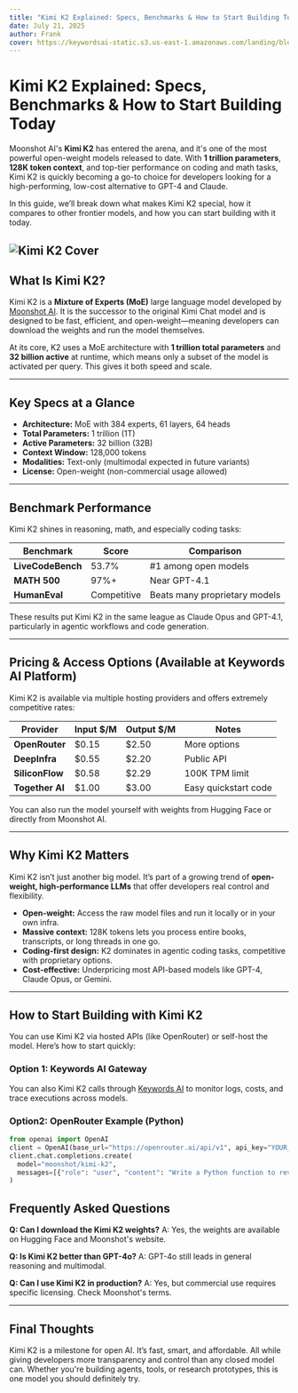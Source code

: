 ```yaml
---
title: "Kimi K2 Explained: Specs, Benchmarks & How to Start Building Today"
date: July 21, 2025
author: Frank
cover: https://keywordsai-static.s3.us-east-1.amazonaws.com/landing/blog/kimi-k2/cover_v2.png
---
```


# Kimi K2 Explained: Specs, Benchmarks & How to Start Building Today

Moonshot AI's **Kimi K2** has entered the arena, and it's one of the most powerful open-weight models released to date. With **1 trillion parameters**, **128K token context**, and top-tier performance on coding and math tasks, Kimi K2 is quickly becoming a go-to choice for developers looking for a high-performing, low-cost alternative to GPT-4 and Claude.

In this guide, we’ll break down what makes Kimi K2 special, how it compares to other frontier models, and how you can start building with it today.


![Kimi K2 Cover](https://keywordsai-static.s3.us-east-1.amazonaws.com/landing/blog/kimi-k2/cover_v2.png)
---

## What Is Kimi K2?

Kimi K2 is a **Mixture of Experts (MoE)** large language model developed by [Moonshot AI](https://moonshot.ai). It is the successor to the original Kimi Chat model and is designed to be fast, efficient, and open-weight—meaning developers can download the weights and run the model themselves.

At its core, K2 uses a MoE architecture with **1 trillion total parameters** and **32 billion active** at runtime, which means only a subset of the model is activated per query. This gives it both speed and scale.

---

## Key Specs at a Glance

* **Architecture:** MoE with 384 experts, 61 layers, 64 heads
* **Total Parameters:** 1 trillion (1T)
* **Active Parameters:** 32 billion (32B)
* **Context Window:** 128,000 tokens
* **Modalities:** Text-only (multimodal expected in future variants)
* **License:** Open-weight (non-commercial usage allowed)

---

## Benchmark Performance

Kimi K2 shines in reasoning, math, and especially coding tasks:

| Benchmark         | Score       | Comparison                    |
| ----------------- | ----------- | ----------------------------- |
| **LiveCodeBench** | 53.7%       | #1 among open models          |
| **MATH 500**      | 97%+        | Near GPT-4.1                  |
| **HumanEval**     | Competitive | Beats many proprietary models |

These results put Kimi K2 in the same league as Claude Opus and GPT-4.1, particularly in agentic workflows and code generation.

---

## Pricing & Access Options (Available at Keywords AI Platform)

Kimi K2 is available via multiple hosting providers and offers extremely competitive rates:

| Provider        | Input \$/M | Output \$/M | Notes                |
| --------------- | ---------- | ----------- | -------------------- |
| **OpenRouter**  | \$0.15     | \$2.50      | More options         |
| **DeepInfra**   | \$0.55     | \$2.20      | Public API           |
| **SiliconFlow** | \$0.58     | \$2.29      | 100K TPM limit       |
| **Together AI** | \$1.00     | \$3.00      | Easy quickstart code |

You can also run the model yourself with weights from Hugging Face or directly from Moonshot AI.

---

## Why Kimi K2 Matters

Kimi K2 isn’t just another big model. It’s part of a growing trend of **open-weight, high-performance LLMs** that offer developers real control and flexibility.

* **Open-weight:** Access the raw model files and run it locally or in your own infra.
* **Massive context:** 128K tokens lets you process entire books, transcripts, or long threads in one go.
* **Coding-first design:** K2 dominates in agentic coding tasks, competitive with proprietary options.
* **Cost-effective:** Underpricing most API-based models like GPT-4, Claude Opus, or Gemini.

---

## How to Start Building with Kimi K2

You can use Kimi K2 via hosted APIs (like OpenRouter) or self-host the model. Here’s how to start quickly:


### Option 1: Keywords AI Gateway

You can also Kimi K2 calls through [Keywords AI](https://www.keywordsai.co/) to monitor logs, costs, and trace executions across models.

### Option2: OpenRouter Example (Python)

```python
from openai import OpenAI
client = OpenAI(base_url="https://openrouter.ai/api/v1", api_key="YOUR_API_KEY")
client.chat.completions.create(
  model="moonshot/kimi-k2",
  messages=[{"role": "user", "content": "Write a Python function to reverse a string."}]
)
```

## Frequently Asked Questions

**Q: Can I download the Kimi K2 weights?**
A: Yes, the weights are available on Hugging Face and Moonshot's website.

**Q: Is Kimi K2 better than GPT-4o?**
A: GPT-4o still leads in general reasoning and multimodal.

**Q: Can I use Kimi K2 in production?**
A: Yes, but commercial use requires specific licensing. Check Moonshot's terms.

---

## Final Thoughts

Kimi K2 is a milestone for open AI. It’s fast, smart, and affordable. All while giving developers more transparency and control than any closed model can. Whether you're building agents, tools, or research prototypes, this is one model you should definitely try.
